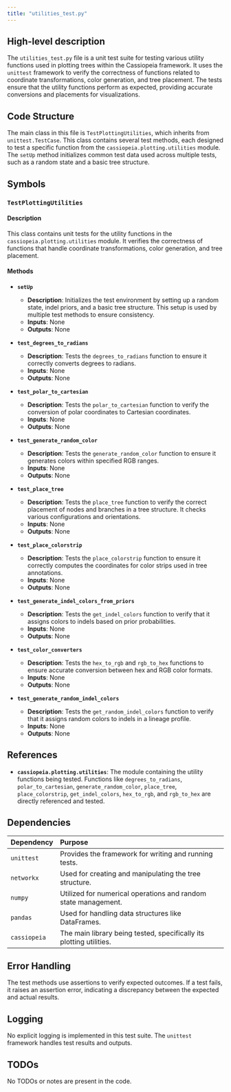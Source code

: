 ```yaml
---
title: "utilities_test.py"
---
```


## High-level description

The `utilities_test.py` file is a unit test suite for testing various utility functions used in plotting trees within the Cassiopeia framework. It uses the `unittest` framework to verify the correctness of functions related to coordinate transformations, color generation, and tree placement. The tests ensure that the utility functions perform as expected, providing accurate conversions and placements for visualizations.

## Code Structure

The main class in this file is `TestPlottingUtilities`, which inherits from `unittest.TestCase`. This class contains several test methods, each designed to test a specific function from the `cassiopeia.plotting.utilities` module. The `setUp` method initializes common test data used across multiple tests, such as a random state and a basic tree structure.

## Symbols

### `TestPlottingUtilities`
#### Description
This class contains unit tests for the utility functions in the `cassiopeia.plotting.utilities` module. It verifies the correctness of functions that handle coordinate transformations, color generation, and tree placement.

#### Methods

- **`setUp`**
  - **Description**: Initializes the test environment by setting up a random state, indel priors, and a basic tree structure. This setup is used by multiple test methods to ensure consistency.
  - **Inputs**: None
  - **Outputs**: None

- **`test_degrees_to_radians`**
  - **Description**: Tests the `degrees_to_radians` function to ensure it correctly converts degrees to radians.
  - **Inputs**: None
  - **Outputs**: None

- **`test_polar_to_cartesian`**
  - **Description**: Tests the `polar_to_cartesian` function to verify the conversion of polar coordinates to Cartesian coordinates.
  - **Inputs**: None
  - **Outputs**: None

- **`test_generate_random_color`**
  - **Description**: Tests the `generate_random_color` function to ensure it generates colors within specified RGB ranges.
  - **Inputs**: None
  - **Outputs**: None

- **`test_place_tree`**
  - **Description**: Tests the `place_tree` function to verify the correct placement of nodes and branches in a tree structure. It checks various configurations and orientations.
  - **Inputs**: None
  - **Outputs**: None

- **`test_place_colorstrip`**
  - **Description**: Tests the `place_colorstrip` function to ensure it correctly computes the coordinates for color strips used in tree annotations.
  - **Inputs**: None
  - **Outputs**: None

- **`test_generate_indel_colors_from_priors`**
  - **Description**: Tests the `get_indel_colors` function to verify that it assigns colors to indels based on prior probabilities.
  - **Inputs**: None
  - **Outputs**: None

- **`test_color_converters`**
  - **Description**: Tests the `hex_to_rgb` and `rgb_to_hex` functions to ensure accurate conversion between hex and RGB color formats.
  - **Inputs**: None
  - **Outputs**: None

- **`test_generate_random_indel_colors`**
  - **Description**: Tests the `get_random_indel_colors` function to verify that it assigns random colors to indels in a lineage profile.
  - **Inputs**: None
  - **Outputs**: None

## References

- **`cassiopeia.plotting.utilities`**: The module containing the utility functions being tested. Functions like `degrees_to_radians`, `polar_to_cartesian`, `generate_random_color`, `place_tree`, `place_colorstrip`, `get_indel_colors`, `hex_to_rgb`, and `rgb_to_hex` are directly referenced and tested.

## Dependencies

| Dependency | Purpose |
|:-----------|:--------|
| `unittest` | Provides the framework for writing and running tests. |
| `networkx` | Used for creating and manipulating the tree structure. |
| `numpy` | Utilized for numerical operations and random state management. |
| `pandas` | Used for handling data structures like DataFrames. |
| `cassiopeia` | The main library being tested, specifically its plotting utilities. |

## Error Handling

The test methods use assertions to verify expected outcomes. If a test fails, it raises an assertion error, indicating a discrepancy between the expected and actual results.

## Logging

No explicit logging is implemented in this test suite. The `unittest` framework handles test results and outputs.

## TODOs

No TODOs or notes are present in the code.